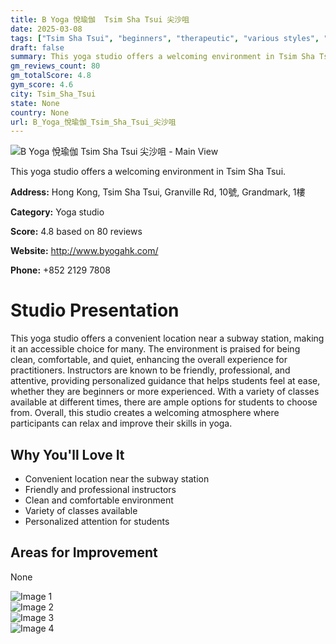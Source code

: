 ```yaml
---
title: B Yoga 悅瑜伽  Tsim Sha Tsui 尖沙咀
date: 2025-03-08
tags: ["Tsim Sha Tsui", "beginners", "therapeutic", "various styles", "comfortable", "accessible", "Tsim Sha Tsui"]  
draft: false
summary: This yoga studio offers a welcoming environment in Tsim Sha Tsui.
gm_reviews_count: 80
gm_totalScore: 4.8
gym_score: 4.6
city: Tsim_Sha_Tsui
state: None
country: None
url: B_Yoga_悅瑜伽_Tsim_Sha_Tsui_尖沙咀
---
```


<div className="aspect-[16/9] relative my-8">
  <img 
    src="https://lh5.googleusercontent.com/p/AF1QipN8u7n-bvhEIx8FnWxF08afbHBEcTKdJw7alZX8=w1920-h1080-k-no"
    alt="B Yoga 悅瑜伽  Tsim Sha Tsui 尖沙咀 - Main View"
    className="object-cover absolute inset-0 w-full h-full rounded-lg"
  />
</div>

This yoga studio offers a welcoming environment in Tsim Sha Tsui.

**Address:** Hong Kong, Tsim Sha Tsui, Granville Rd, 10號, Grandmark, 1樓

**Category:** Yoga studio

**Score:** 4.8 based on 80 reviews

**Website:** http://www.byogahk.com/

**Phone:** +852 2129 7808

# Studio Presentation

This yoga studio offers a convenient location near a subway station, making it an accessible choice for many. The environment is praised for being clean, comfortable, and quiet, enhancing the overall experience for practitioners. Instructors are known to be friendly, professional, and attentive, providing personalized guidance that helps students feel at ease, whether they are beginners or more experienced. With a variety of classes available at different times, there are ample options for students to choose from. Overall, this studio creates a welcoming atmosphere where participants can relax and improve their skills in yoga.

## Why You'll Love It

- Convenient location near the subway station
- Friendly and professional instructors
- Clean and comfortable environment
- Variety of classes available
- Personalized attention for students

## Areas for Improvement

None

<div className="grid grid-cols-1 xl:grid-cols-2 gap-4 my-8">
<div className="aspect-[4/3] relative"><img src="https://lh5.googleusercontent.com/p/AF1QipMD4wfhfQ087JLi4LueaHj5dByrY_zP_DeT5nU2=w1920-h1080-k-no" alt="Image 1" className="object-cover absolute inset-0 w-full h-full rounded-lg" /></div>
<div className="aspect-[4/3] relative"><img src="https://lh5.googleusercontent.com/p/AF1QipNt8UfGtlEva45S3YXYN35bdWjN4iuDwhcfYCSn=w1920-h1080-k-no" alt="Image 2" className="object-cover absolute inset-0 w-full h-full rounded-lg" /></div>
<div className="aspect-[4/3] relative"><img src="https://lh5.googleusercontent.com/p/AF1QipNPCcbzKDt7MEsbtd7SGsXAuW_W4vU6PpUY674v=w1920-h1080-k-no" alt="Image 3" className="object-cover absolute inset-0 w-full h-full rounded-lg" /></div>
<div className="aspect-[4/3] relative"><img src="https://lh5.googleusercontent.com/p/AF1QipPHRW4-ZPNWdHdhSMx7JhjWptT_Q1WUzthcXMi3=w1920-h1080-k-no" alt="Image 4" className="object-cover absolute inset-0 w-full h-full rounded-lg" /></div>
</div>